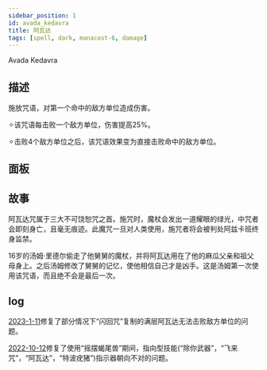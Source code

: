 ```yaml
---
sidebar_position: 1
id: avada_kedavra
title: 阿瓦达
tags: [spell, dark, manacost-6, damage]
---
```


Avada Kedavra

<!--truncate-->



<CardBasics cardKey={id}/>


## 描述

施放咒语，对第一个命中的敌方单位造成伤害。

✧该咒语每击败一个敌方单位，伤害提高25%。

✧击败4个敌方单位之后，该咒语效果变为直接击败命中的敌方单位。

## 面板


<LevelComponent/>


<CardDynamicTable cardKey={id}/>


<CardComplexTable cardKey={id}/>


## 故事

阿瓦达咒属于三大不可饶恕咒之首。施咒时，魔杖会发出一道耀眼的绿光，中咒者会即刻身亡，且毫无痕迹。此魔咒一旦对人类使用，施咒者将会被判处阿兹卡班终身监禁。

16岁的汤姆·里德尔偷走了他舅舅的魔杖，并将阿瓦达用在了他的麻瓜父亲和祖父母身上。之后汤姆修改了舅舅的记忆，使他相信自己才是凶手。这是汤姆第一次使用该咒语，而且绝不会是最后一次。

## log

[2023-1-11](/blog/230111-update-annc#fix)修复了部分情况下“闪回咒”复制的满层阿瓦达无法击败敌方单位的问题。

[2022-10-12](/blog/221012-update-annc#fix)修复了使用“摇摆蝎尾兽”期间，指向型技能(“除你武器”，“飞来咒”，“阿瓦达”，“特波疣猪”)指示器朝向不对的问题。

